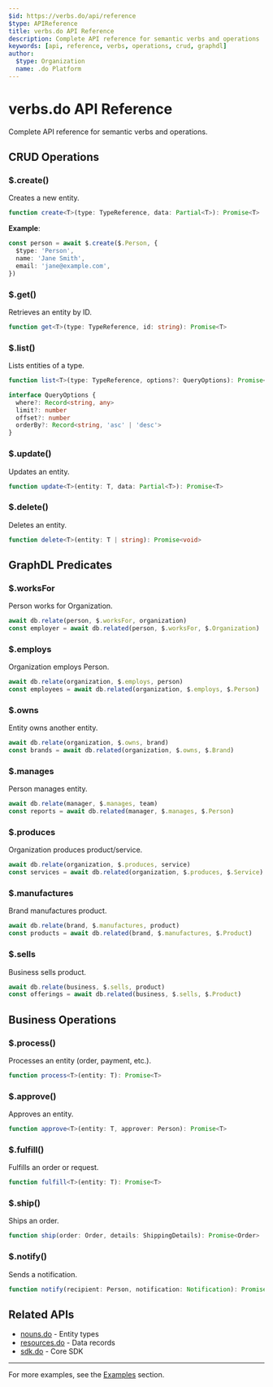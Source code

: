 ```yaml
---
$id: https://verbs.do/api/reference
$type: APIReference
title: verbs.do API Reference
description: Complete API reference for semantic verbs and operations
keywords: [api, reference, verbs, operations, crud, graphdl]
author:
  $type: Organization
  name: .do Platform
---
```


# verbs.do API Reference

Complete API reference for semantic verbs and operations.

## CRUD Operations

### $.create()

Creates a new entity.

```typescript
function create<T>(type: TypeReference, data: Partial<T>): Promise<T>
```

**Example**:

```typescript
const person = await $.create($.Person, {
  $type: 'Person',
  name: 'Jane Smith',
  email: 'jane@example.com',
})
```

### $.get()

Retrieves an entity by ID.

```typescript
function get<T>(type: TypeReference, id: string): Promise<T>
```

### $.list()

Lists entities of a type.

```typescript
function list<T>(type: TypeReference, options?: QueryOptions): Promise<T[]>

interface QueryOptions {
  where?: Record<string, any>
  limit?: number
  offset?: number
  orderBy?: Record<string, 'asc' | 'desc'>
}
```

### $.update()

Updates an entity.

```typescript
function update<T>(entity: T, data: Partial<T>): Promise<T>
```

### $.delete()

Deletes an entity.

```typescript
function delete<T>(entity: T | string): Promise<void>
```

## GraphDL Predicates

### $.worksFor

Person works for Organization.

```typescript
await db.relate(person, $.worksFor, organization)
const employer = await db.related(person, $.worksFor, $.Organization)
```

### $.employs

Organization employs Person.

```typescript
await db.relate(organization, $.employs, person)
const employees = await db.related(organization, $.employs, $.Person)
```

### $.owns

Entity owns another entity.

```typescript
await db.relate(organization, $.owns, brand)
const brands = await db.related(organization, $.owns, $.Brand)
```

### $.manages

Person manages entity.

```typescript
await db.relate(manager, $.manages, team)
const reports = await db.related(manager, $.manages, $.Person)
```

### $.produces

Organization produces product/service.

```typescript
await db.relate(organization, $.produces, service)
const services = await db.related(organization, $.produces, $.Service)
```

### $.manufactures

Brand manufactures product.

```typescript
await db.relate(brand, $.manufactures, product)
const products = await db.related(brand, $.manufactures, $.Product)
```

### $.sells

Business sells product.

```typescript
await db.relate(business, $.sells, product)
const offerings = await db.related(business, $.sells, $.Product)
```

## Business Operations

### $.process()

Processes an entity (order, payment, etc.).

```typescript
function process<T>(entity: T): Promise<T>
```

### $.approve()

Approves an entity.

```typescript
function approve<T>(entity: T, approver: Person): Promise<T>
```

### $.fulfill()

Fulfills an order or request.

```typescript
function fulfill<T>(entity: T): Promise<T>
```

### $.ship()

Ships an order.

```typescript
function ship(order: Order, details: ShippingDetails): Promise<Order>
```

### $.notify()

Sends a notification.

```typescript
function notify(recipient: Person, notification: Notification): Promise<void>
```

## Related APIs

- [nouns.do](https://nouns.do/api) - Entity types
- [resources.do](https://resources.do/api) - Data records
- [sdk.do](https://sdk.do/api) - Core SDK

---

For more examples, see the [Examples](../examples/) section.
